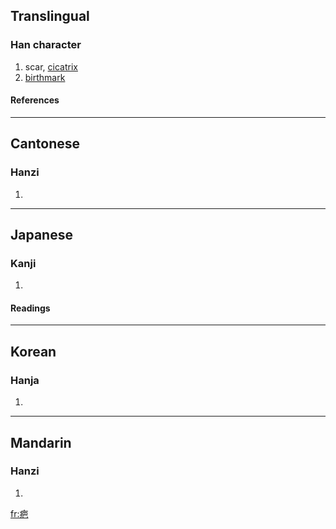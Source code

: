 ==Translingual==
===Han character===
{{Han char|rn=104|rad=疒|as=04|sn=9|four=0011<sub>7</sub>|canj=大日山 (KAU)}}
# scar, [[cicatrix]]
# [[birthmark]]
====References====
{{Han ref|kx=0769.310|dkj=22051|dj=1180.050|hdz=42664.010|uh=75A4|ud=30116|bh=ACCD|bd=44237}}

----
==Cantonese==
===Hanzi===
{{yue-hanzi|jyut=|y=ba1}}
# {{defn|Cantonese}}

----
==Japanese==
===Kanji===
{{ja-kanji|grade=|rs=疒04}}
# {{defn|Japanese}} 
====Readings====
{{ja-readings|on=[[は]] (ha), [[へ]] (he)|kun=[[やまい]] (yamai)|nanori=}}

----
==Korean==
===Hanja===
{{ko-hanja|hangeul=파|eumhun=|rv=pa|mr=p'a|y=pha}}
# {{defn|Korean}}

----
==Mandarin==
===Hanzi===
{{cmn-hanzi|pin=[[bā]] (ba1), [[ē]] (e1), [[qià]] (qia4)|wg=pa<sup>1</sup>, o<sup>1</sup>, ch'ia<sup>4</sup>}}
# {{defn|Mandarin}}

[[fr:疤]]